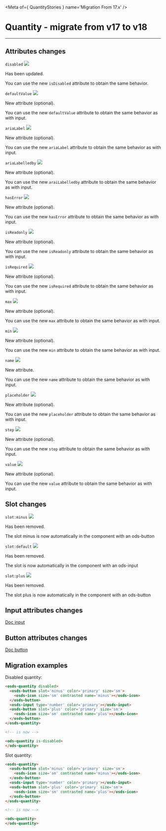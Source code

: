 
<Meta of={ QuantityStories } name='Migration From 17.x' />

# Quantity - migrate from v17 to v18
----

## Attributes changes

`disabled` <img src="https://img.shields.io/badge/updated-00FFFF" />

Has been updated.

You can use the new `isDisabled` attribute to obtain the same behavior.

`defaultValue` <img src="https://img.shields.io/badge/new-008000" />

New attribute (optional).

You can use the new `defaultValue` attribute to obtain the same behavior as with input.

`ariaLabel` <img src="https://img.shields.io/badge/new-008000" />

New attribute (optional).

You can use the new `ariaLabel` attribute to obtain the same behavior as with input.

`ariaLabelledby` <img src="https://img.shields.io/badge/new-008000" />

New attribute (optional).

You can use the new `araiLabelledby` attribute to obtain the same behavior as with input.

`hasError` <img src="https://img.shields.io/badge/new-008000" />

New attribute (optional).

You can use the new `hasError` attribute to obtain the same behavior as with input.

`isReadonly` <img src="https://img.shields.io/badge/new-008000" />

New attribute (optional).

You can use the new `isReadonly` attribute to obtain the same behavior as with input.

`isRequired` <img src="https://img.shields.io/badge/new-008000" />

New attribute (optional).

You can use the new `isRequired` attribute to obtain the same behavior as with input.

`max` <img src="https://img.shields.io/badge/new-008000" />

New attribute (optional).

You can use the new `max` attribute to obtain the same behavior as with input.

`min` <img src="https://img.shields.io/badge/new-008000" />

New attribute (optional).

You can use the new `min` attribute to obtain the same behavior as with input.

`name` <img src="https://img.shields.io/badge/new-008000" />

New attribute.

You can use the new `name` attribute to obtain the same behavior as with input.

`placeholder` <img src="https://img.shields.io/badge/new-008000" />

New attribute (optional).

You can use the new `placeholder` attribute to obtain the same behavior as with input.

`step` <img src="https://img.shields.io/badge/new-008000" />

New attribute (optional).

You can use the new `step` attribute to obtain the same behavior as with input.

`value` <img src="https://img.shields.io/badge/new-008000" />

New attribute (optional).

You can use the new `value` attribute to obtain the same behavior as with input.

## Slot changes

`slot:minus` <img src="https://img.shields.io/badge/removed-FF0000" />

Has been removed.

The slot minus is now automatically in the component with an ods-button

`slot:default` <img src="https://img.shields.io/badge/removed-FF0000" />

Has been removed.

The slot is now automatically in the component with an ods-input

`slot:plus` <img src="https://img.shields.io/badge/removed-FF0000" />

Has been removed.

The slot plus is now automatically in the component with an ods-button

## Input attributes changes
[Doc input](/docs/ods-components-form-input--migration-from-17-x)

## Button attributes changes
[Doc button](/docs/ods-components-actions-button--migration-from-17-x)

## Migration examples

Disabled quantity:
```html
<osds-quantity disabled>
  <osds-button slot='minus' color='primary' size='sm'>
    <osds-icon size='sm' contrasted name='minus'></osds-icon>
  </osds-button>
  <osds-input type='number' color='primary'></osds-input>
  <osds-button slot='plus' color='primary' size='sm'>
    <osds-icon size='sm' contrasted name='plus'></osds-icon>
  </osds-button>
</osds-quantity>

<!-- is now -->

<ods-quantity is-disabled>
</ods-quantity>
```

Slot quantity:
```html
<osds-quantity>
  <osds-button slot='minus' color='primary' size='sm'>
    <osds-icon size='sm' contrasted name='minus'></osds-icon>
  </osds-button>
  <osds-input type='number' color='primary'></osds-input>
  <osds-button slot='plus' color='primary' size='sm'>
    <osds-icon size='sm' contrasted name='plus'></osds-icon>
  </osds-button>
</osds-quantity>

<!-- is now -->

<ods-quantity>
</ods-quantity>
```
